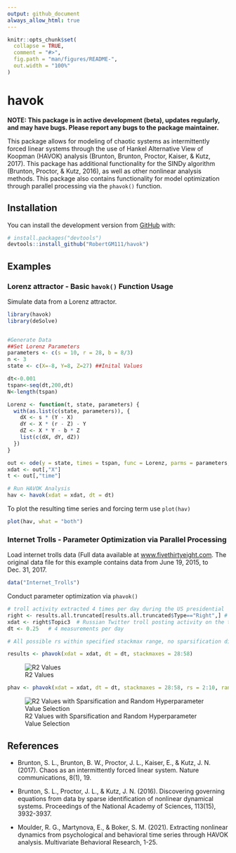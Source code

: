 ```yaml
---
output: github_document
always_allow_html: true
---
```


<!-- README.md is generated from README.Rmd. Please edit that file -->

```r
knitr::opts_chunk$set(
  collapse = TRUE,
  comment = "#>",
  fig.path = "man/figures/README-",
  out.width = "100%"
)
```

# havok

**NOTE: This package is in active development (beta), updates regularly, and may have bugs. Please report any bugs to the package maintainer.**

This package allows for modeling of chaotic systems as intermittently forced linear systems through the use of Hankel Alternative View of Koopman (HAVOK) analysis (Brunton, Brunton, Proctor, Kaiser, & Kutz, 2017). This package has additional functionality for the SINDy algorithm (Brunton, Proctor, & Kutz, 2016), as well as other nonlinear analysis methods. This package also contains functionality for model optimization through parallel processing via the `phavok()` function.


## Installation

You can install the development version from [GitHub](https://github.com/) with:

``` r
# install.packages("devtools")
devtools::install_github("RobertGM111/havok")
```
<!--
``` r
install.packages("havok")
```
-->

## Examples

### Lorenz attractor - Basic `havok()` Function Usage

Simulate data from a Lorenz attractor.

```r
library(havok)
library(deSolve)


#Generate Data
##Set Lorenz Parameters
parameters <- c(s = 10, r = 28, b = 8/3)
n <- 3
state <- c(X=-8, Y=8, Z=27) ##Inital Values

dt<-0.001
tspan<-seq(dt,200,dt)
N<-length(tspan)

Lorenz <- function(t, state, parameters) {
  with(as.list(c(state, parameters)), {
    dX <- s * (Y - X)
    dY <- X * (r - Z) - Y
    dZ <- X * Y - b * Z
    list(c(dX, dY, dZ))
  })
}

out <- ode(y = state, times = tspan, func = Lorenz, parms = parameters, rtol = 1e-12, atol = 1e-12)
xdat <- out[,"X"]
t <- out[,"time"]

# Run HAVOK Analysis
hav <- havok(xdat = xdat, dt = dt)
```

To plot the resulting time series and forcing term use `plot(hav)`

```r
plot(hav, what = "both")
```


### Internet Trolls - Parameter Optimization via Parallel Processing

Load internet trolls data (Full data available at [www.fivethirtyeight.com](https://fivethirtyeight.com/features/why-were-sharing-3-million-russian-troll-tweets/?fbclid=IwAR0PEu76Gtl_jHaXvghjmdQOAio_qgqe-bJp6ZQRbh5mt94EPQ884IA0XCA). The original data file for this example contains data from June 19, 2015, to Dec. 31, 2017.

```r
data("Internet_Trolls")
```

Conduct parameter optimization via `phavok()`

```r

# troll activity extracted 4 times per day during the US presidential  election year 2016 on 11 different topics 
right <- results.all.truncated[results.all.truncated$Type=="Right",] # only right-wing trolls
xdat <- right$Topic3  # Russian Twitter troll posting activity on the topic of Racial Justice/Black Lives Matter
dt <- 0.25   # 4 measurements per day

# All possible rs within specified stackmax range, no sparsification dimension

results <- phavok(xdat = xdat, dt = dt, stackmaxes = 28:58)
```

![R2 Values](man/figures/README-plotting-2.png)
```r
phav <- phavok(xdat = xdat, dt = dt, stackmaxes = 28:58, rs = 2:10, random = 0.5, sparsify = T, sparserandom = 0.4)
```
![R2 Values with Sparsification and Random Hyperparameter Value Selection](man/figures/README-plotting-3.png)

## References

* Brunton, S. L., Brunton, B. W., Proctor, J. L., Kaiser, E., & Kutz, J. N. (2017). Chaos as an intermittently forced linear system. Nature communications, 8(1), 19.

* Brunton, S. L., Proctor, J. L., & Kutz, J. N. (2016). Discovering governing equations from data by sparse identification of nonlinear dynamical systems. Proceedings of the National Academy of Sciences, 113(15), 3932-3937.

* Moulder, R. G., Martynova, E., & Boker, S. M. (2021). Extracting nonlinear dynamics from psychological and behavioral time series through HAVOK analysis. Multivariate Behavioral Research, 1-25.
